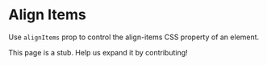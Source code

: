 
# Align Items

Use `alignItems` prop to control the align-items CSS property of an element.

<Scale
  hidePixels
  hidePreview
  valueLabel="Value"
  values={sprinkles.values.alignItems}
/>

<Callout emoji="🚨">
  This page is a stub. Help us expand it by contributing!
</Callout>
